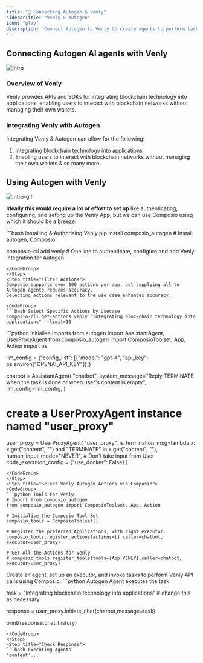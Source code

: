 ```yaml
---
title: "🚀 Connecting Autogen & Venly"
sidebarTitle: "Venly x Autogen"
icon: "play"
description: "Connect Autogen to Venly to create agents to perform tasks using natural language"
---
```


## Connecting Autogen AI agents with Venly
![intro](/media/intro.jpg)

### Overview of Venly

Venly provides APIs and SDKs for integrating blockchain technology into applications, enabling users to interact with blockchain networks without managing their own wallets.

### Integrating Venly with Autogen

Integrating Venly & Autogen can allow for the following:

1. Integrating blockchain technology into applications
2. Enabling users to interact with blockchain networks without managing their own wallets
& so many more

## Using Autogen with Venly
![intro-gif](/media/intro.gif)
<Steps>
<Step title="Setting Up the Environment">

**Ideally this would require a lot of effort to set up** like authenticating, configuring, and setting up the Venly App, but we can use Composio using which it should be a breeze.

<CodeGroup>
```bash Installing & Authorising Venly
pip install composio_autogen # Install autogen, Composio 

composio-cli add venly # One line to authenticate, configure and add Venly integration for Autogen
```
</CodeGroup>
</Step>
<Step title="Filter Actions">
Composio supports over 100 actions per app, but supplying all to Autogen agents reduces accuracy.
Selecting actions relevant to the use case enhances accuracy.

<CodeGroup>
```bash Select Specific Actions by Usecase
composio-cli get-actions venly "Integrating blockchain technology into applications" --limit=10
```
</CodeGroup>

</Step>
<Step title="Import Base Packages">

<CodeGroup>
```python Initialise Imports
from autogen import AssistantAgent, UserProxyAgent
from composio_autogen import ComposioToolset, App, Action
import os

llm_config = {"config_list": [{"model": "gpt-4", "api_key": os.environ["OPENAI_API_KEY"]}]}

chatbot = AssistantAgent(
    "chatbot",
    system_message="Reply TERMINATE when the task is done or when user's content is empty",
    llm_config=llm_config,
)

# create a UserProxyAgent instance named "user_proxy"
user_proxy = UserProxyAgent(
    "user_proxy",
    is_termination_msg=lambda x: x.get("content", "") and "TERMINATE" in x.get("content", ""),
    human_input_mode="NEVER", # Don't take input from User
    code_execution_config = {"use_docker": False}
)
```
</CodeGroup>
</Step>
<Step title="Select Venly Autogen Actions via Composio">
<CodeGroup>
```python Tools For Venly
# Import from composio_autogen
from composio_autogen import ComposioToolset, App, Action

# Initialise the Composio Tool Set
composio_tools = ComposioToolset()

# Register the preferred Applications, with right executor. 
composio_tools.register_actions(actions=[],caller=chatbot, executor=user_proxy)

# Get All the Actions for Venly
# composio_tools.register_tools(tools=[App.VENLY],caller=chatbot, executor=user_proxy) 
```
</CodeGroup>
</Step>
<Step title="Execute the Agent">
Create an agent, set up an executor, and invoke tasks to perform Venly API calls using Composio. 
<CodeGroup>
```python Autogen Agent executes the task

task = "Integrating blockchain technology into applications" # change this as necessary

response = user_proxy.initiate_chat(chatbot,message=task)

print(response.chat_history)
```
</CodeGroup>
</Step>
<Step title="Check Response">
```bash Executing Agents
'content'...
```
</Step>
</Steps>
